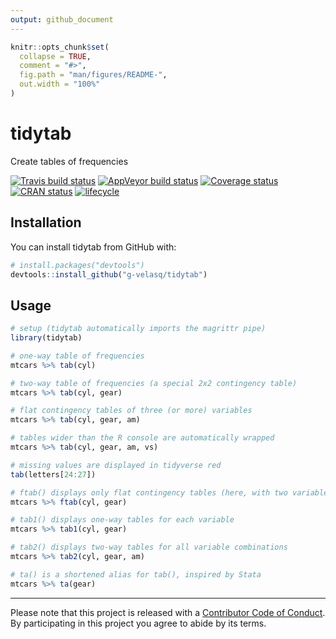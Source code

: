 ```yaml
---
output: github_document
---
```


<!-- README.md is generated from README.Rmd. Please edit that file -->

```r
knitr::opts_chunk$set(
  collapse = TRUE,
  comment = "#>",
  fig.path = "man/figures/README-",
  out.width = "100%"
)
```
# tidytab

Create tables of frequencies

[![Travis build status](https://travis-ci.org/g-velasq/tidytab.svg?branch=master)](https://travis-ci.org/g-velasq/tidytab)
[![AppVeyor build status](https://ci.appveyor.com/api/projects/status/github/g-velasq/tidytab?branch=master&svg=true)](https://ci.appveyor.com/project/g-velasq/tidytab)
[![Coverage status](https://codecov.io/gh/g-velasq/tidytab/branch/master/graph/badge.svg)](https://codecov.io/github/g-velasq/tidytab?branch=master)
[![CRAN status](https://www.r-pkg.org/badges/version/tidytab)](https://cran.r-project.org/package=tidytab)
[![lifecycle](https://img.shields.io/badge/lifecycle-experimental-orange.svg)](https://www.tidyverse.org/lifecycle/#experimental)

## Installation

You can install tidytab from GitHub with:

```r
# install.packages("devtools")
devtools::install_github("g-velasq/tidytab")
```

## Usage

```r
# setup (tidytab automatically imports the magrittr pipe)
library(tidytab)

# one-way table of frequencies
mtcars %>% tab(cyl)

# two-way table of frequencies (a special 2x2 contingency table)
mtcars %>% tab(cyl, gear)

# flat contingency tables of three (or more) variables
mtcars %>% tab(cyl, gear, am)

# tables wider than the R console are automatically wrapped
mtcars %>% tab(cyl, gear, am, vs)

# missing values are displayed in tidyverse red
tab(letters[24:27])

# ftab() displays only flat contingency tables (here, with two variables)
mtcars %>% ftab(cyl, gear)

# tab1() displays one-way tables for each variable
mtcars %>% tab1(cyl, gear)

# tab2() displays two-way tables for all variable combinations
mtcars %>% tab2(cyl, gear, am)

# ta() is a shortened alias for tab(), inspired by Stata
mtcars %>% ta(gear)
```

---
Please note that this project is released with a [Contributor Code of Conduct](CODE_OF_CONDUCT.md).
By participating in this project you agree to abide by its terms.
